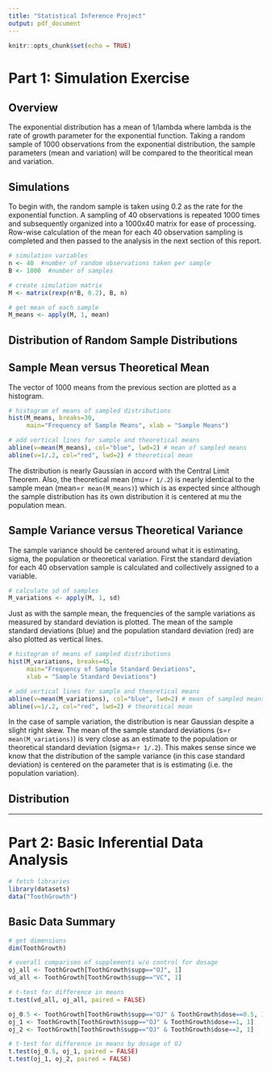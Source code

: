 ```yaml
---
title: "Statistical Inference Project"
output: pdf_document
---
```


```r
knitr::opts_chunk$set(echo = TRUE)
```

# Part 1: Simulation Exercise
## Overview

The exponential distribution has a mean of 1/lambda where lambda is the rate of growth parameter for the exponential function. Taking a random sample of 1000 observations from the exponential distribution, the sample parameters (mean and variation) will be compared to the theoritical mean and variation.


## Simulations

To begin with, the random sample is taken using 0.2 as the rate for the exponential function. A sampling of 40 observations is repeated 1000 times and subsequently organized into a 1000x40 matrix for ease of processing. Row-wise calculation of the mean for each 40 observation sampling is completed and then passed to the analysis in the next section of this report.

```r
# simulation variables
n <- 40  #number of random observations taken per sample
B <- 1000  #number of samples

# create simulation matrix
M <- matrix(rexp(n*B, 0.2), B, n)

# get mean of each sample
M_means <- apply(M, 1, mean)
```

## Distribution of Random Sample Distributions
## Sample Mean versus Theoretical Mean


The vector of 1000 means from the previous section are plotted as a histogram. 
```r
# histogram of means of sampled distributions
hist(M_means, breaks=30, 
     main="Frequency of Sample Means", xlab = "Sample Means")

# add vertical lines for sample and theoretical means
abline(v=mean(M_means), col="blue", lwd=2) # mean of sampled means
abline(v=1/.2, col="red", lwd=2) # theoretical mean
```

The distribution is nearly Gaussian in accord with the Central Limit Theorem. Also, the theoretical mean (mu=`r 1/.2`) is nearly identical to the sample mean (mean=`r mean(M_means)`) which is as expected since although the sample distribution has its own distribution it is centered at mu the population mean.

## Sample Variance versus Theoretical Variance

The sample variance should be centered around what it is estimating, sigma, the population or theoretical variation. First the standard deviation for each 40 observation sample is calculated and collectively assigned to a variable.

```r
# calculate sd of samples
M_variations <- apply(M, 1, sd)
```

Just as with the sample mean, the frequencies of the sample variations as measured by standard deviation is plotted. The mean of the sample standard deviations (blue) and the population standard deviation (red) are also plotted as vertical lines.

```r
# histogram of means of sampled distributions
hist(M_variations, breaks=45, 
     main="Frequency of Sample Standard Deviations", 
     xlab = "Sample Standard Deviations")

# add vertical lines for sample and theoretical means
abline(v=mean(M_variations), col="blue", lwd=2) # mean of sampled means
abline(v=1/.2, col="red", lwd=2) # theoretical mean
```

In the case of sample variation, the distribution is near Gaussian despite a slight right skew. The mean of the sample standard deviations (s=`r mean(M_variations)`) is very close as an estimate to the population or theoretical standard deviation (sigma=`r 1/.2`). This makes sense since we know that the distribution of the sample variance (in this case standard deviation) is centered on the parameter that is is estimating (i.e. the population variation).

## Distribution

* * *

# Part 2: Basic Inferential Data Analysis

```r
# fetch libraries
library(datasets)
data("ToothGrowth")

```

## Basic Data Summary

```r
# get dimensions
dim(ToothGrowth)


```

```r
# overall comparison of supplements w/o control for dosage 
oj_all <- ToothGrowth[ToothGrowth$supp=="OJ", 1]
vd_all <- ToothGrowth[ToothGrowth$supp=="VC", 1]
```

```r
# t-test for difference in means
t.test(vd_all, oj_all, paired = FALSE)

```

```r
oj_0.5 <- ToothGrowth[ToothGrowth$supp=="OJ" & ToothGrowth$dose==0.5, 1]
oj_1 <- ToothGrowth[ToothGrowth$supp=="OJ" & ToothGrowth$dose==1, 1]
oj_2 <- ToothGrowth[ToothGrowth$supp=="OJ" & ToothGrowth$dose==2, 1]

# t-test for difference in means by dosage of OJ
t.test(oj_0.5, oj_1, paired = FALSE)
t.test(oj_1, oj_2, paired = FALSE)
```
